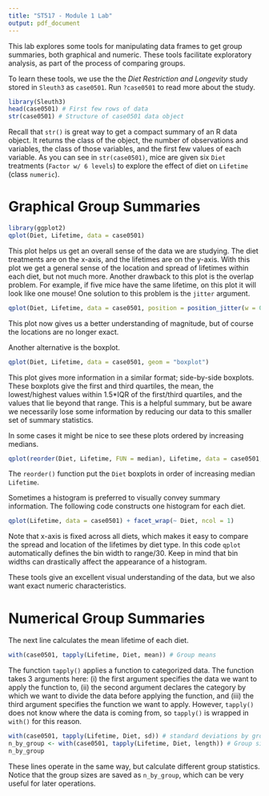 ```yaml
---
title: "ST517 - Module 1 Lab"
output: pdf_document
---
```


This lab explores some tools for manipulating data frames to get group summaries, both graphical and numeric. These tools facilitate exploratory analysis, as part of the process of comparing groups.

To learn these tools, we use the the *Diet Restriction and Longevity* study stored in `Sleuth3` as `case0501`. Run `?case0501` to read more about the study.

```r
library(Sleuth3)
head(case0501) # First few rows of data
str(case0501) # Structure of case0501 data object
```
Recall that `str()` is great way to get a compact summary of an R data object. It returns the class of the object, the number of observations and variables, the class of those variables, and the first few values of each variable. As you can see in `str(case0501)`, mice are given six `Diet` treatments (`Factor w/ 6 levels`) to explore the effect of diet on `Lifetime` (class `numeric`).  

# Graphical Group Summaries

```r
library(ggplot2)
qplot(Diet, Lifetime, data = case0501)
```

This plot helps us get an overall sense of the data we are studying. The diet treatments are on the x-axis, and the lifetimes are on the y-axis. With this plot we get a general sense of the location and spread of lifetimes within each diet, but not much more. Another drawback to this plot is the overlap problem. For example, if five mice have the same lifetime, on this plot it will look like one mouse! One solution to this problem is the `jitter` argument.

```r
qplot(Diet, Lifetime, data = case0501, position = position_jitter(w = 0.1, h = 0.1))
```

This plot now gives us a better understanding of magnitude, but of course the locations are no longer exact. 

Another alternative is the boxplot.

```r
qplot(Diet, Lifetime, data = case0501, geom = "boxplot")
```

This plot gives more information in a similar format; side-by-side boxplots. These boxplots give the first and third quartiles, the mean, the lowest/highest values within 1.5*IQR of the first/third quartiles, and the values that lie beyond that range. This is a helpful summary, but be aware we necessarily lose some information by reducing our data to this smaller set of summary statistics.

In some cases it might be nice to see these plots ordered by increasing medians.

```r
qplot(reorder(Diet, Lifetime, FUN = median), Lifetime, data = case0501, geom = "boxplot")
```

The `reorder()` function put the `Diet` boxplots in order of increasing median `Lifetime`. 

Sometimes a histogram is preferred to visually convey summary information. The following code constructs one histogram for each diet.

```r
qplot(Lifetime, data = case0501) + facet_wrap(~ Diet, ncol = 1)
```

Note that x-axis is fixed across all diets, which makes it easy to compare the spread and location of the lifetimes by diet type. In this code `qplot` automatically defines the bin width to range/30. Keep in mind that bin widths can drastically affect the appearance of a histogram.

These tools give an excellent visual understanding of the data, but we also want exact numeric characteristics.

# Numerical Group Summaries

The next line calculates the mean lifetime of each diet. 

```r
with(case0501, tapply(Lifetime, Diet, mean)) # Group means
```

The function `tapply()` applies a function to categorized data. The function takes 3 arguments here: (i) the first argument specifies the data we want to apply the function to, (ii) the second argument declares the category by which we want to divide the data before applying the function, and (iii) the third argument specifies the function we want to apply. However, `tapply()` does not know where the data is coming from, so `tapply()` is wrapped in `with()` for this reason.

```r
with(case0501, tapply(Lifetime, Diet, sd)) # standard deviations by group
n_by_group <- with(case0501, tapply(Lifetime, Diet, length)) # Group sizes
n_by_group
```

These lines operate in the same way, but calculate different group statistics. Notice that the group sizes are saved as `n_by_group`, which can be very useful for later operations.




